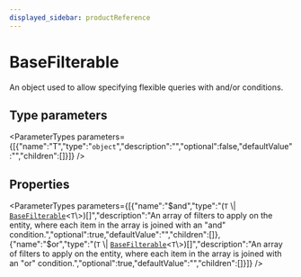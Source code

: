 ```yaml
---
displayed_sidebar: productReference
---
```



# BaseFilterable

An object used to allow specifying flexible queries with and/or conditions.

## Type parameters

<ParameterTypes parameters={[{"name":"T","type":"`object`","description":"","optional":false,"defaultValue":"","children":[]}]} />

## Properties

<ParameterTypes parameters={[{"name":"$and","type":"(`T` \\| [`BaseFilterable`](BaseFilterable.mdx)<`T`\\>)[]","description":"An array of filters to apply on the entity, where each item in the array is joined with an \"and\" condition.","optional":true,"defaultValue":"","children":[]},{"name":"$or","type":"(`T` \\| [`BaseFilterable`](BaseFilterable.mdx)<`T`\\>)[]","description":"An array of filters to apply on the entity, where each item in the array is joined with an \"or\" condition.","optional":true,"defaultValue":"","children":[]}]} />
